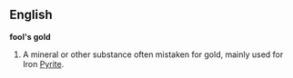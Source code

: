 == English ==
'''fool's gold'''
#A mineral or other substance often mistaken for gold, mainly used for Iron [[Pyrite]].